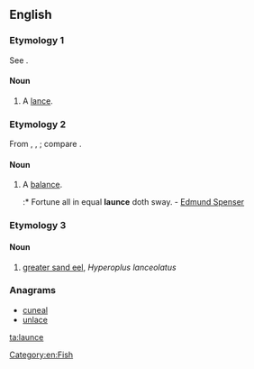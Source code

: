 ==English==

===Etymology 1===
See {{term|lance}}.

====Noun====
{{en-noun}}

# {{context|obsolete|lang=en}} A [[lance]].

===Etymology 2===
From {{etyl|it|en}} {{term|lance|lang=it}}, {{etyl|la|en}} {{term|lanx|lang=la}}, {{term|lancis|lang=la||[[plate]], scale of a [[balance]]}}; compare {{term|balance}}.

====Noun====
{{en-noun}}

# {{context|obsolete|lang=en}} A [[balance]].
#:* Fortune all in equal '''launce''' doth sway. - [[w:Edmund Spenser|Edmund Spenser]]

===Etymology 3===

====Noun====
{{en-noun}}

# {{context|zoology|lang=en}} [[greater sand eel]], ''Hyperoplus lanceolatus''

===Anagrams===
* [[cuneal#English|cuneal]]
* [[unlace#English|unlace]]

[[Category:en:Fish]]

[[ta:launce]]